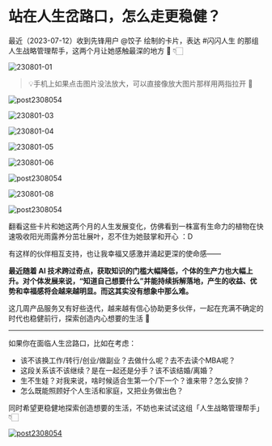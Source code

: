 # 站在人生岔路口，怎么走更稳健？

最近（2023-07-12）收到先锋用户 @饺子 绘制的卡片，表达 #闪闪人生 的那组人生战略管理帮手，这两个月让她感触最深的地方 🥰 👇🏻

![230801-01](https://cdn.sunnyhuang.net/share/230801-01.png ':size=200')

> 💡手机上如果点击图片没法放大，可以直接像放大图片那样用两指拉开 🫳

![post2308054](https://cdn.sunnyhuang.net/share/post2308054.png/webp ':size=200')

![230801-03](https://cdn.sunnyhuang.net/share/230801-03.png ':size=200')

![230801-04](https://cdn.sunnyhuang.net/share/230801-04.png ':size=200')

![230801-05](https://cdn.sunnyhuang.net/share/230801-05.jpg ':size=200')

![230801-06](https://cdn.sunnyhuang.net/share/230801-06.png ':size=200')

![post2308054](https://cdn.sunnyhuang.net/share/post2308052.png/webp ':size=200')

![230801-08](https://cdn.sunnyhuang.net/share/230801-08.png ':size=200')


![post2308054](https://cdn.sunnyhuang.net/share/post2308053.png/webp ':size=200')


翻看这些卡片和她这两个月的人生发展变化，仿佛看到一株富有生命力的植物在快速吸收阳光雨露养分茁壮展叶，忍不住为她鼓掌和开心 ：D

有这样的伙伴相互支持，也让我幸福又感激并涌起更深的使命感——

**最近随着 AI 技术跨过奇点，获取知识的门槛大幅降低，个体的生产力也大幅上升。对个体发展来说，“知道自己想要什么”并能持续拆解落地，产生的收益、优势和幸福感将会越来越明显。而这其实没有想象中那么难。**

这几周产品服务又有好些迭代，越来越有信心协助更多伙伴，一起在充满不确定的时代也稳健前行，探索创造内心想要的生活 🤗

---

如果你在面临人生岔路口，比如在考虑：
* 该不该换工作/转行/创业/做副业？去做什么呢？去不去读个MBA呢？
* 这段关系该不该继续？是在一起还是分手？该不该结婚/离婚？
* 生不生娃？对我来说，啥时候适合生第一个/下一个？谁来带？怎么安排？
* 怎么既能照顾好个人生活和家庭，又把业务做出色？

同时希望更稳健地探索创造想要的生活，不妨也来试试这组「人生战略管理帮手」 👇🏻




[![post2308054](https://cdn.sunnyhuang.net/share/banner2308047.png/webp)](/)
